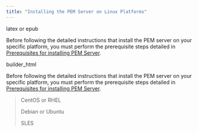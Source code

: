 ```yaml
---
title: "Installing the PEM Server on Linux Platforms"
---
```


<div id="installing_pem_server_on_linux" class="registered_link"></div>

<div id="linux_installation" class="registered_link"></div>

<div class="only">

latex or epub

Before following the detailed instructions that install the PEM server on your specific platform, you must perform the prerequisite steps detailed in [Prerequisites for installing PEM Server](../01_prerequisites_for_installing_pem_server/#prerequisites_for_installing_pem_server).

</div>

<div class="only">

builder_html

Before following the detailed instructions that install the PEM server on your specific platform, you must perform the prerequisite steps detailed in [Prerequisites for installing PEM Server](../01_prerequisites_for_installing_pem_server/#prerequisites_for_installing_pem_server).

> <div class="tabs">
>
> <div class="tab">
>
> CentOS or RHEL
>
> </div>
>
> <div class="tab">
>
> Debian or Ubuntu
>
> </div>
>
> <div class="tab">
>
> SLES
>
> </div>
>
> </div>

</div>
